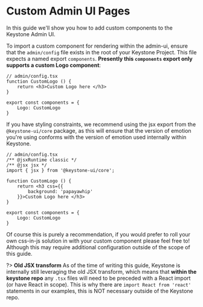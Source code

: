 
# Custom Admin UI Pages

In this guide we'll show you how to add custom components to the Keystone Admin UI.

To import a custom component for rendering within the admin-ui, ensure that the `admin/config` file exists in the root of your Keystone Project.
This file expects a named export `components`. **Presently this `components` export only supports a custom Logo component**:

```tsx
// admin/config.tsx
function CustomLogo () {
    return <h3>Custom Logo here </h3>
}

export const components = {
    Logo: CustomLogo
}
```

If you have styling constraints, we recommend using the jsx export from the `@keystone-ui/core` package, as this will ensure that the version of emotion you're using conforms with the version of emotion used internally within Keystone.

```tsx
// admin/config.tsx
/** @jsxRuntime classic */
/** @jsx jsx */
import { jsx } from '@keystone-ui/core';

function CustomLogo () {
    return <h3 css={{
        background: 'papayawhip'
    }}>Custom Logo here </h3>
}

export const components = {
    Logo: CustomLogo
}
```

Of course this is purely a recommendation, if you would prefer to roll your own css-in-js solution in with your custom component please feel free to! Although this may require additional configuration outside of the scope of this guide.

?> **Old JSX transform** As of the time of writing this guide, Keystone is internally still leveraging the old JSX transform, which means that **within the keystone repo** any `.tsx` files will need to be preceded with a React import (or have React in scope). This is why there are `import React from 'react'` statements in our examples, this is NOT necessary outside of the Keystone repo.

